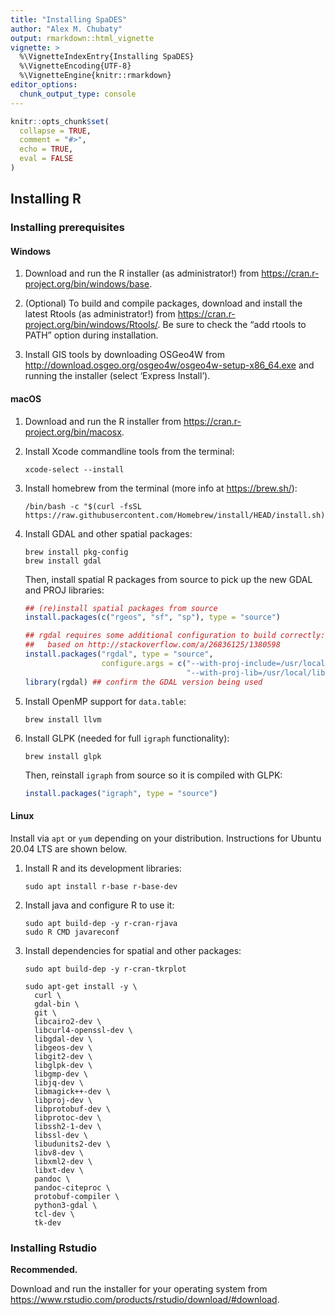 ```yaml
---
title: "Installing SpaDES"
author: "Alex M. Chubaty"
output: rmarkdown::html_vignette
vignette: >
  %\VignetteIndexEntry{Installing SpaDES}
  %\VignetteEncoding{UTF-8}
  %\VignetteEngine{knitr::rmarkdown}
editor_options: 
  chunk_output_type: console
---
```


```r
knitr::opts_chunk$set(
  collapse = TRUE,
  comment = "#>",
  echo = TRUE,
  eval = FALSE
)
```

## Installing R

### Installing prerequisites

#### Windows

1. Download and run the R installer (as administrator!) from <https://cran.r-project.org/bin/windows/base>.

2. (Optional) To build and compile packages, download and install the latest Rtools (as administrator!) from <https://cran.r-project.org/bin/windows/Rtools/>.
    Be sure to check the "add rtools to PATH" option during installation.

3. Install GIS tools by downloading OSGeo4W from <http://download.osgeo.org/osgeo4w/osgeo4w-setup-x86_64.exe> and running the installer (select 'Express Install').

#### macOS

1. Download and run the R installer from <https://cran.r-project.org/bin/macosx>.

2. Install Xcode commandline tools from the terminal:

    ```
    xcode-select --install
    ```

3. Install homebrew from the terminal (more info at <https://brew.sh/>):

    ```
    /bin/bash -c "$(curl -fsSL https://raw.githubusercontent.com/Homebrew/install/HEAD/install.sh)"
    ```

4. Install GDAL and other spatial packages:

    ```
    brew install pkg-config
    brew install gdal
    ```
    
    Then, install spatial R packages from source to pick up the new GDAL and PROJ libraries:
  
    ```r
    ## (re)install spatial packages from source
    install.packages(c("rgeos", "sf", "sp"), type = "source")
    
    ## rgdal requires some additional configuration to build correctly:
    ##   based on http://stackoverflow.com/a/26836125/1380598
    install.packages("rgdal", type = "source",
                     configure.args = c("--with-proj-include=/usr/local/include",
                                        "--with-proj-lib=/usr/local/lib"))
    library(rgdal) ## confirm the GDAL version being used
    ```

5. Install OpenMP support for `data.table`:

    ```
    brew install llvm
    ```

6. Install GLPK (needed for full `igraph` functionality):

    ```
    brew install glpk
    ```

    Then, reinstall `igraph` from source so it is compiled with GLPK:

    ```r
    install.packages("igraph", type = "source")
    ```

#### Linux

Install via `apt` or `yum` depending on your distribution.
Instructions for Ubuntu 20.04 LTS are shown below.

1. Install R and its development libraries:

    ```
    sudo apt install r-base r-base-dev
    ```

2. Install java and configure R to use it:

    ```
    sudo apt build-dep -y r-cran-rjava
    sudo R CMD javareconf
    ```

3. Install dependencies for spatial and other packages:

    ```
    sudo apt build-dep -y r-cran-tkrplot

    sudo apt-get install -y \
      curl \
      gdal-bin \
      git \
      libcairo2-dev \
      libcurl4-openssl-dev \
      libgdal-dev \
      libgeos-dev \
      libgit2-dev \
      libglpk-dev \
      libgmp-dev \
      libjq-dev \
      libmagick++-dev \
      libproj-dev \
      libprotobuf-dev \
      libprotoc-dev \
      libssh2-1-dev \
      libssl-dev \
      libudunits2-dev \
      libv8-dev \
      libxml2-dev \
      libxt-dev \
      pandoc \
      pandoc-citeproc \
      protobuf-compiler \
      python3-gdal \
      tcl-dev \
      tk-dev
    ```


### Installing Rstudio

**Recommended.**

Download and run the installer for your operating system from <https://www.rstudio.com/products/rstudio/download/#download>.
